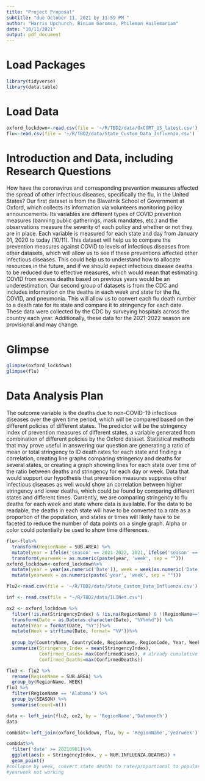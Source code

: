```yaml
---
title: "Project Proposal"
subtitle: "due October 11, 2021 by 11:59 PM "
author: "Harris Upchurch, Biniam Garomsa, Philemon Hailemariam"
date: "10/11/2021"
output: pdf_document
---
```


# Load Packages

```r
library(tidyverse) 
library(data.table)
``` 

# Load Data
```r
oxford_lockdown<-read.csv(file = '~/R/TBD2/data/OxCGRT_US_latest.csv')
flu<-read.csv(file = '~/R/TBD2/data/State_Custom_Data_Influenza.csv')
```

# Introduction and Data, including Research Questions

How have the coronavirus and corresponding prevention measures affected the spread of other infectious diseases, specifically the flu, in the United States? Our first dataset is from the Blavatnik School of Government at Oxford, which collects its information via volunteers monitoring policy announcements. Its variables are different types of COVID prevention measures (banning public gatherings, mask mandates, etc.) and the observations measure the severity of each policy and whether or not they are in place. Each variable is measured for each state and day from January 01, 2020 to today (10/11). This dataset will help us to compare the prevention measures against COVID to levels of infectious diseases from other datasets, which will allow us to see if these preventions affected other infectious diseases. This could help us to understand how to allocate resources in the future, and if we should expect infectious disease deaths to be reduced due to effective measures, which would mean that estimating COVID from excess deaths based on previous years would be an underestimation. Our second group of datasets is from the CDC and includes information on the deaths in each week and state for the flu, COVID, and pneumonia. This will allow us to convert each flu death number to a death rate for its state and compare it to stringency for each date. These data were collected by the CDC by surveying hospitals across the country each year. Additionally, these data for the 2021-2022 season are provisional and may change.

# Glimpse

```r
glimpse(oxford_lockdown)
glimpse(flu)
```


# Data Analysis Plan

The outcome variable is the deaths due to non-COVID-19 infectious diseases over the given time period, which will be compared based on the different policies of different states. The predictor will be the stringency index of prevention measures of different states, a variable generated from combination of different policies by the Oxford dataset. Statistical methods that may prove useful in answering our question are generating a ratio of mean or total stringency to ID death rates for each state and finding a correlation, creating line graphs comparing stringency and deaths for several states, or creating a graph showing lines for each state over time of the ratio between deaths and stringency for each day or week. Data that would support our hypothesis that prevention measures suppress other infectious diseases as well would show an correlation between higher stringency and lower deaths, which could be found by comparing different states and different times. Currently, we are comparing stringency to flu deaths for each week and state where data is available. For the data to be readable, the deaths in each state will have to be converted to a rate as a proportion of the population, and states or times will likely have to be faceted to reduce the number of data points on a single graph. Alpha or color could potentially be used to show time differences.
```r
flu<-flu%>%
  transform(RegionName = SUB.AREA) %>%
  mutate(year = ifelse('season' == 2021-2022, 2021, ifelse('season' == 2020-2021, 2020, 2019)))%>%
  transform(yearweek = as.numeric(paste(year, 'week', sep = "")))
oxford_lockdown<-oxford_lockdown%>%
  mutate(year = year(as.numeric('Date')), week = week(as.numeric('Date')))%>%
  mutate(yearweek = as.numeric(paste('year', 'week', sep = "")))
```


```r
flu2<-read.csv(file = '~/R/TBD2/data/State_Custom_Data_Influenza.csv')
```

```r
inf <- read.csv(file = "~/R/TBD2/data/ILINet.csv")
```

```r
ox2 <- oxford_lockdown %>%
  filter(!is.na(StringencyIndex) & !is.na(RegionName) & !(RegionName=="")) %>%
  transform(Date = as.Date(as.character(Date), "%Y%m%d")) %>%
  mutate(Year = format(Date, "%Y"))%>%
  mutate(Week = strftime(Date, format= "%V"))%>%
  
  group_by(CountryName, CountryCode, RegionName, RegionCode, Year, Week) %>%
  summarize(Stringency_Index = mean(StringencyIndex), 
            Confirmed_Cases= max(ConfirmedCases), # already cumulative numbers
            Confirmed_Deaths=max(ConfirmedDeaths))
```

```r
flu3 <- flu2 %>%
  rename(RegionName = SUB.AREA) %>%
  group_by(RegionName, WEEK)
flu3 %>%
  filter(RegionName == 'Alabama') %>%
  group_by(SEASON) %>%
  summarise(count=n())
```


```r
data <- left_join(flu2, ox2, by = 'RegionName','Datemonth')
data
```

```r
combdat<-left_join(oxford_lockdown, flu, by = 'RegionName','yearweek')
```
``` r
combdat%>%
  filter('date' >= 20210901)%>%
  ggplot(aes(x = StringencyIndex, y = NUM.INFLUENZA.DEATHS)) +
  geom_point()
#collapse by week, convert state deaths to rate/proportional to population
#yearweek not working
```

